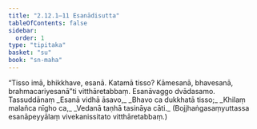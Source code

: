 ```yaml
---
title: "2.12.1–11 Esanādisutta"
tableOfContents: false
sidebar:
  order: 1
type: "tipitaka"
basket: "su"
book: "sn-maha"
---
```



<DynamicBreadcrumb />

<Division number="292–301" book="sn-maha" bookNo="14" page="120">

<Paragraph number="714" book="sn-maha">
“Tisso imā, bhikkhave, esanā. Katamā tisso? Kāmesanā, bhavesanā, brahmacariyesanā”ti vitthāretabbaṃ.

</Paragraph>
</Division>

<Paragraph number="715" type="center" book="sn-maha">
Esanāvaggo dvādasamo.



</Paragraph>

<Paragraph number="716" type="center" book="sn-maha">
Tassuddānaṃ


</Paragraph>

<Paragraph number="717" type="verses" book="sn-maha">
_Esanā vidhā āsavo,_  
_Bhavo ca dukkhatā tisso;_  
_Khilaṃ malañca nīgho ca,_  
_Vedanā taṇhā tasināya cāti._  

</Paragraph>

<Paragraph number="718" type="center" book="sn-maha">
(Bojjhaṅgasaṃyuttassa esanāpeyyālaṃ vivekanissitato vitthāretabbaṃ.)
</Paragraph>